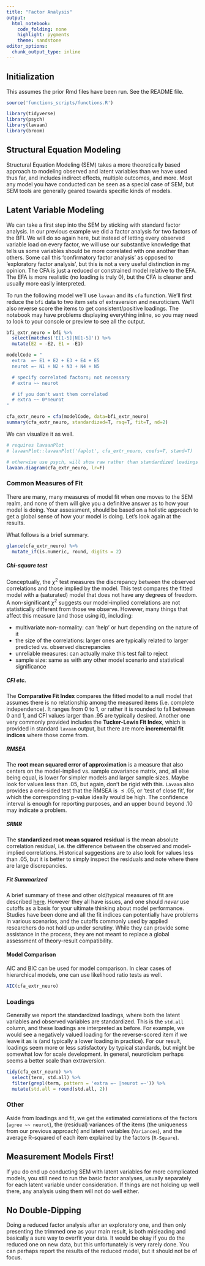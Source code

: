 ```yaml
---
title: "Factor Analysis"
output: 
  html_notebook: 
    code_folding: none
    highlight: pygments
    theme: sandstone
editor_options: 
  chunk_output_type: inline
---
```



## Initialization

This assumes the prior Rmd files have been run.  See the README file.

```r
source('functions_scripts/functions.R')
```

```r
library(tidyverse)
library(psych)
library(lavaan)
library(broom)
```


## Structural Equation Modeling

Structural Equation Modeling (SEM) takes a more theoretically based approach to modeling observed and latent variables than we have used thus far, and includes indirect effects, multiple outcomes, and more.  Most any model you have conducted can be seen as a special case of SEM, but SEM tools are generally geared towards specific kinds of models.

## Latent Variable Modeling

We can take a first step into the SEM by sticking with standard factor analysis.  In our previous example we did a factor analysis for two factors of the BFI.  We will do so again here, but instead of letting every observed variable load on every factor, we will use our substantive knowledge that tells us some variables should be more correlated with one another than others. Some call this 'confirmatory factor analysis' as opposed to 'exploratory factor analysis', but this is not a very useful distinction in my opinion.  The CFA is just a reduced or constrained model relative to the EFA.  The EFA is more realistic (no loading is truly 0), but the CFA is cleaner and usually more easily interpreted.

To run the following model we'll use `lavaan` and its `cfa` function.  We'll first reduce the `bfi` data to two item sets of extraversion and neuroticism.  We'll also reverse score the items to get consistent/positive loadings.  The notebook may have problems displaying everything inline, so you may need to look to your console or preview to see all the output.

```r
bfi_extr_neuro = bfi %>% 
  select(matches('E[1-5]|N[1-5]')) %>% 
  mutate(E2 = -E2, E1 = -E1)

modelCode = "
  extra  =~ E1 + E2 + E3 + E4 + E5
  neurot =~ N1 + N2 + N3 + N4 + N5

  # specify correlated factors; not necessary
  # extra ~~ neurot

  # if you don't want them correlated
  # extra ~~ 0*neurot
"

cfa_extr_neuro = cfa(modelCode, data=bfi_extr_neuro)
summary(cfa_extr_neuro, standardized=T, rsq=T, fit=T, nd=2)
```

We can visualize it as well.

```r
# requires lavaanPlot
# lavaanPlot::lavaanPlot('faplot', cfa_extr_neuro, coefs=T, stand=T)

# otherwise use psych, will show raw rather than standardized loadings
lavaan.diagram(cfa_extr_neuro, lr=F)
```


### Common Measures of Fit

There are many, many measures of model fit  when one moves to the SEM realm, and none of them will give you a definitive answer as to how your model is doing.  Your assessment, should be based on a holistic approach to get a global sense of how your model is doing.  Let's look again at the  results.

What follows is a brief summary.


```r
glance(cfa_extr_neuro) %>% 
  mutate_if(is.numeric, round, digits = 2)
```


##### Chi-square test


Conceptually, the $\chi^2$ test measures the discrepancy between the observed correlations and those implied by the model.  This test compares the fitted model with a (saturated) model that does not have any degrees of freedom.   A non-significant $\chi^2$ suggests our model-implied correlations are not statistically different from those we observe. However, many things that affect this measure (and those using it), including:

- multivariate non-normality: can 'help' or hurt depending on the nature of it
- the size of the correlations: larger ones are typically related to larger predicted vs. observed discrepancies
- unreliable measures: can actually make this test fail to reject
- sample size: same as with any other model scenario and statistical significance

##### CFI etc.

The **Comparative Fit Index** compares the fitted model to a null model that assumes there is no relationship among the measured items (i.e. complete independence). It ranges from 0 to 1, or rather it is rounded to fall between 0 and 1, and CFI values larger than .95 are typically desired. Another one very commonly provided includes the **Tucker-Lewis Fit Index**, which is provided in standard `lavaan` output, but there are more **incremental fit indices** where those come from.

##### RMSEA

The **root mean squared error of approximation** is a measure that also centers on the model-implied vs. sample covariance matrix, and, all else being equal, is lower for simpler models and larger sample sizes. Maybe look for values less than .05, but again, don't be rigid with this.  `Lavaan` also provides a one-sided test that the RMSEA is $\leq .05$, or 'test of close fit', for which the corresponding p-value ideally would be high.  The confidence interval is enough for reporting purposes, and an upper bound beyond .10 may indicate a problem.

##### SRMR

The **standardized root mean squared residual** is the mean absolute correlation residual, i.e. the difference between the observed and model-implied correlations. Historical suggestions are to also look for values less than .05, but it is better to simply inspect the residuals and note where there are large discrepancies.


##### Fit Summarized

A brief summary of these and other old/typical measures of fit are described [here](https://en.wiipedia.org/wii/Confirmatory_factor_analysis#Evaluating_model_fit).  However they all have issues, and one should *never* use cutoffs as a basis for your ultimate thinking about model performance.  Studies have been done and all the fit indices can potentially have problems in various scenarios, and the cutoffs commonly used by applied researchers do not hold up under scrutiny.  While they can provide some assistance in the process, they are not meant to replace a global assessment of theory-result compatibility.  


#### Model Comparison

AIC and BIC can be used for model comparison.  In clear cases of hierarchical models, one can use likelihood ratio tests as well.


```r
AIC(cfa_extr_neuro)
```


### Loadings

Generally we report the standardized loadings, where both the latent variables and observed variables are standardized.  This is the `std.all` column, and these loadings are interpreted as before.  For example, we would see a negatively valued loading for the reverse-scored item if we leave it as is (and typically a lower loading in practice).  For our result, loadings seem more or less satisfactory by typical standards, but might be somewhat low for scale development.  In general, neuroticism perhaps seems a better scale than extraversion.

```r
tidy(cfa_extr_neuro) %>% 
  select(term, std.all) %>% 
  filter(grepl(term, pattern = 'extra =~ |neurot =~')) %>% 
  mutate(std.all = round(std.all, 2))
```


### Other

Aside from loadings and fit, we get the estimated correlations of the factors (`agree ~~ neurot`), the (residual) variances of the items (the uniqueness from our previous approach) and latent variables (`Variances`), and the average R-squared of each item explained by the factors (`R-Square`).

## Measurement Models First!

If you do end up conducting SEM with latent variables for more complicated models, you still need to run the basic factor analyses, usually separately for each latent variable under consideration.  If things are not holding up well there, any analysis using them will not do well either.

## No Double-Dipping

Doing a reduced factor analysis after an exploratory one, and then only presenting the trimmed one as your main result, is both misleading and basically a sure way to overfit your data.  It would be okay if you do the reduced one on new data, but this unfortunately is very rarely done.  You can perhaps report the results of the reduced model, but it should not be of focus.